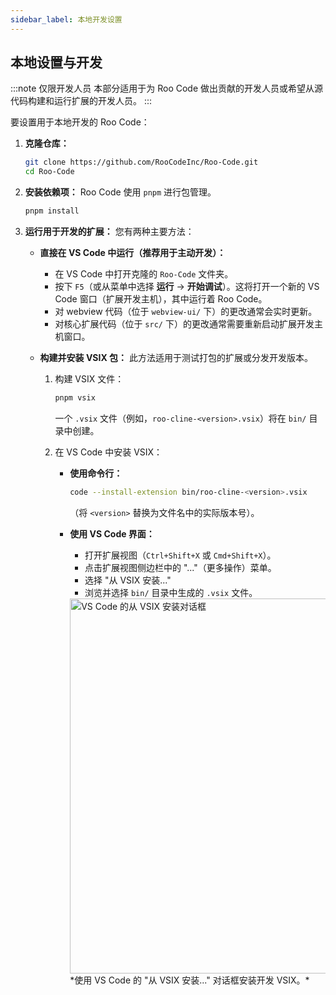 ```yaml
---
sidebar_label: 本地开发设置
---
```


## 本地设置与开发

:::note 仅限开发人员
本部分适用于为 Roo Code 做出贡献的开发人员或希望从源代码构建和运行扩展的开发人员。
:::

要设置用于本地开发的 Roo Code：

1.  **克隆仓库：**
    ```bash
    git clone https://github.com/RooCodeInc/Roo-Code.git
    cd Roo-Code
    ```

2.  **安装依赖项：**
    Roo Code 使用 `pnpm` 进行包管理。
    ```bash
    pnpm install
    ```

3.  **运行用于开发的扩展：**
    您有两种主要方法：

    *   **直接在 VS Code 中运行（推荐用于主动开发）：**
        *   在 VS Code 中打开克隆的 `Roo-Code` 文件夹。
        *   按下 `F5`（或从菜单中选择 **运行** → **开始调试**）。这将打开一个新的 VS Code 窗口（扩展开发主机），其中运行着 Roo Code。
        *   对 webview 代码（位于 `webview-ui/` 下）的更改通常会实时更新。
        *   对核心扩展代码（位于 `src/` 下）的更改通常需要重新启动扩展开发主机窗口。

    *   **构建并安装 VSIX 包：**
        此方法适用于测试打包的扩展或分发开发版本。
        1.  构建 VSIX 文件：
            ```bash
            pnpm vsix
            ```
            一个 `.vsix` 文件（例如，`roo-cline-<version>.vsix`）将在 `bin/` 目录中创建。

        2.  在 VS Code 中安装 VSIX：
            *   **使用命令行：**
                ```bash
                code --install-extension bin/roo-cline-<version>.vsix
                ```
                （将 `<version>` 替换为文件名中的实际版本号）。
            *   **使用 VS Code 界面：**
                *   打开扩展视图（`Ctrl+Shift+X` 或 `Cmd+Shift+X`）。
                *   点击扩展视图侧边栏中的 "..."（更多操作）菜单。
                *   选择 "从 VSIX 安装..."
                *   浏览并选择 `bin/` 目录中生成的 `.vsix` 文件。

                <img src="/img/installing/installing-2.png" alt="VS Code 的从 VSIX 安装对话框" width="600" />
                *使用 VS Code 的 "从 VSIX 安装..." 对话框安装开发 VSIX。*
